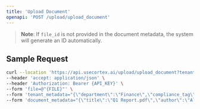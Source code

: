 ```yaml
---
title: 'Upload Document'
openapi: 'POST /upload/upload_document'
---
```


> **Note**: If `file_id` is not provided in the document metadata, the system will generate an ID automatically.

## Sample Request

```bash
curl --location 'https://api.usecortex.ai/upload/upload_document?tenant_id={TENANT_ID}&sub_tenant_id={SUB_TENANT_ID}' \
--header 'accept: application/json' \
--header 'Authorization: Bearer {API_KEY}' \
--form 'file=@"{FILE}"' \
--form 'tenant_metadata="{\"department\":\"Finance\",\"compliance_tag\":\"GDPR\"}"' \
--form 'document_metadata="{\"title\":\"Q1 Report.pdf\",\"author\":\"Alice Smith\",\"file_id\":\"custom_file_123\"}"'
```

